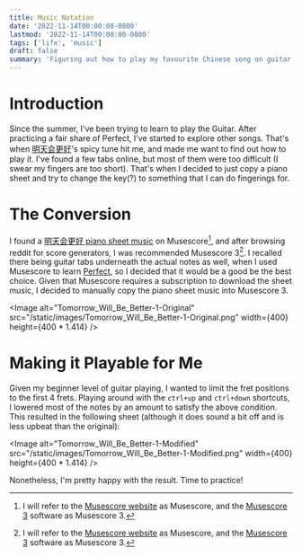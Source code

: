 ```yaml
---
title: Music Notation
date: '2022-11-14T00:00:00-0800'
lastmod: '2022-11-14T00:00:00-0800'
tags: ['life', 'music']
draft: false
summary: 'Figuring out how to play my favourite Chinese song on guitar. '
---
```


# Introduction

Since the summer, I've been trying to learn to play the Guitar. After practicing a fair share of Perfect, I've started to explore other songs. That's when [明天会更好](https://www.youtube.com/watch?v=I8acxpIeJXQ)'s spicy tune hit me, and made me want to find out how to play it. I've found a few tabs online, but most of them were too difficult (I swear my fingers are too short). That's when I decided to just copy a piano sheet and try to change the key(?) to something that I can do fingerings for.

# The Conversion

I found a [明天会更好 piano sheet music](https://musescore.com/c_zhukov/scores/6364629) on Musescore[^1], and after browsing reddit for score generators, I was recommended Musescore 3[^1]. I recalled there being guitar tabs underneath the actual notes as well, when I used Musescore to learn [Perfect](https://musescore.com/user/6375061/scores/5380387), so I decided that it would be a good be the best choice. Given that Musescore requires a subscription to download the sheet music, I decided to manually copy the piano sheet music into Musescore 3.

[^1]: I will refer to the [Musescore website](https://musescore.com/) as Musescore, and the [Musescore 3](https://musescore.org/en/download) software as Musescore 3.

<Image
  alt="Tomorrow_Will_Be_Better-1-Original"
  src="/static/images/Tomorrow_Will_Be_Better-1-Original.png"
  width={400}
  height={400 * 1.414}
/>

# Making it Playable for Me

Given my beginner level of guitar playing, I wanted to limit the fret positions to the first 4 frets. Playing around with the `ctrl+up` and `ctrl+down` shortcuts, I lowered most of the notes by an amount to satisfy the above condition. This resulted in the following sheet (although it does sound a bit off and is less upbeat than the original):

<Image
  alt="Tomorrow_Will_Be_Better-1-Modified"
  src="/static/images/Tomorrow_Will_Be_Better-1-Modified.png"
  width={400}
  height={400 * 1.414}
/>

Nonetheless, I'm pretty happy with the result. Time to practice!

